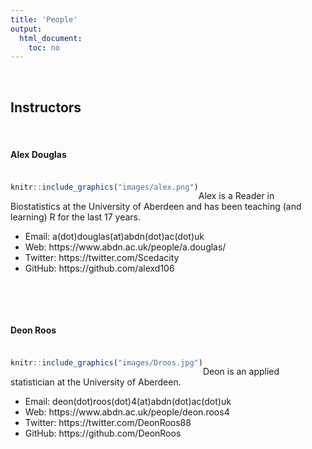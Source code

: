 ```yaml
---
title: 'People'
output: 
  html_document:
    toc: no
---
```

\  

## Instructors

\  

#### Alex Douglas
<div style= "float:left;position: relative; top: 5px;">
```r
knitr::include_graphics("images/alex.png")
```
</div>

\ 

Alex is a Reader in Biostatistics at the University of Aberdeen and has been teaching (and learning) R for the last 17 years. 

- Email: a(dot)douglas(at)abdn(dot)ac(dot)uk
- Web: https://www.abdn.ac.uk/people/a.douglas/
- Twitter: https://twitter.com/Scedacity
- GitHub: https://github.com/alexd106

\  

\  

#### Deon Roos
<div style= "float:left;position: relative; top: 5px;">
```r
knitr::include_graphics("images/Droos.jpg")
```
</div>

\  

Deon is an applied statistician at the University of Aberdeen. 

- Email: deon(dot)roos(dot)4(at)abdn(dot)ac(dot)uk
- Web: https://www.abdn.ac.uk/people/deon.roos4
- Twitter: https://twitter.com/DeonRoos88
- GitHub: https://github.com/DeonRoos

\  

\  